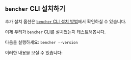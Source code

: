 
## `bencher` CLI 설치하기

<CliInstallScripts />

추가 설치 옵션은 [`bencher` CLI 설치 방법](/ko/docs/how-to/install-cli)에서 확인하실 수 있습니다.

이제 우리가 `bencher` CLI를 설치했는지 테스트해봅시다.

다음을 실행하세요: `bencher --version`

이러한 내용을 보실 수 있습니다:

<QSCliVersionOutput />